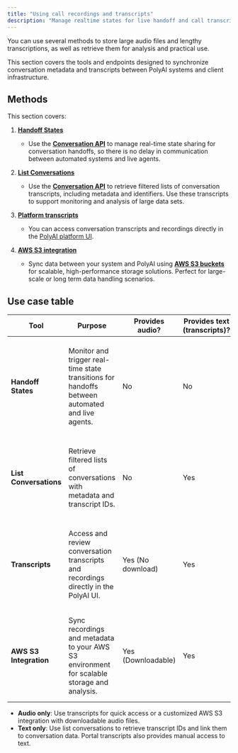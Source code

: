 ```yaml
---
title: "Using call recordings and transcripts"
description: "Manage realtime states for live handoff and call transcripts and recordings for analytics"
---
```


You can use several methods to store large audio files and lengthy transcriptions, as well as retrieve them for analysis and practical use.

This section covers the tools and endpoints designed to synchronize conversation metadata and transcripts between PolyAI
systems and client infrastructure.

## Methods

This section covers:

1. [**Handoff States**](conversations-api/handoff-states)
   - Use the [**Conversation API**](/api-reference/introduction) to manage real-time state sharing for conversation handoffs,
   so there is no delay in communication between automated systems and live agents.

2. [**List Conversations**](conversations-api/list-conversations)
   - Use the [**Conversation API**](/api-reference/introduction) to retrieve filtered lists of conversation transcripts, including metadata
   and identifiers. Use these transcripts to support monitoring and analysis of large data sets.

3. [**Platform transcripts**](platform-transcripts)
   - You can access conversation transcripts and recordings directly in the [PolyAI platform UI](https://jupiter.poly.ai/).

4. [**AWS S3 integration**](s3-to-s3)
   - Sync data between your system and PolyAI using [**AWS S3 buckets**](https://aws.amazon.com/s3/) for scalable, high-performance
   storage solutions. Perfect for large-scale or long term data handling scenarios.

## Use case table

| **Tool**                 | **Purpose**                                                                                   | **Provides audio?** | **Provides text (transcripts)?** | **Best use cases**                                                                                                     |
|--------------------------|-----------------------------------------------------------------------------------------------|---------------------|-----------------------------------|-----------------------------------------------------------------------------------------------------------------------|
| **Handoff States**       | Monitor and trigger real-time state transitions for handoffs between automated and live agents. | No                  | No                                | Ensuring seamless communication during handoffs. Not for audio or transcript retrieval, but critical for conversation flow. |
| **List Conversations**   | Retrieve filtered lists of conversations with metadata and transcript IDs.                    | No                  | Yes                   | Ideal for monitoring, reporting, or linking transcripts to external systems for further analysis.                      |
| **Transcripts**   | Access and review conversation transcripts and recordings directly in the PolyAI UI.       | Yes (No download)   | Yes                               | Quick manual review for quality assurance, compliance, and performance analysis. Not suitable for bulk handling.       |
| **AWS S3 Integration**   | Sync recordings and metadata to your AWS S3 environment for scalable storage and analysis.     | Yes (Downloadable)  | Yes                               | Large-scale or long term storage needs, especially for compliance-heavy industries requiring both audio and transcripts. |

- **Audio only**: Use transcripts for quick access or a customized AWS S3 integration with downloadable audio files.
- **Text only**: Use list conversations to retrieve transcript IDs and link them to conversation data. Portal transcripts also provides manual access to text.
